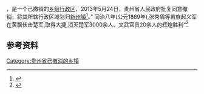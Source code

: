 '''{{PAGENAMEBASE}}'''，是{{PRC admin/fullname|52/26/22}}一个已撤销的[[乡级行政区|乡级行政区]]，2013年5月24日，贵州省人民政府批复同意撤销{{PAGENAMEBASE}}，将其所辖行政区域划归[[新州镇_(黄平县)|新州镇]]<ref>{{Cite web |url=http://www.gzgov.gov.cn/xxgk/jbxxgk/fgwj/zfwj/qfh/201507/t20150703_298106.html |title=省人民政府关于同意撤销黄平县黄飘乡新州镇设置新的新州镇的批复（黔府函〔2013〕116号） |accessdate=2017-09-06 |archive-date=2017-09-06 |archive-url=https://web.archive.org/web/20170906230133/http://www.gzgov.gov.cn/xxgk/jbxxgk/fgwj/zfwj/qfh/201507/t20150703_298106.html |dead-url=yes }}</ref>。” 同治八年(公元1869年),张秀眉等苗族起义军在黄飘伏击楚军,取得大捷,消灭楚军3000余人、文武官员20余人的辉煌胜利“<ref>{{Cite web|title=咸同贵州各族人民大起义|url=http://news.sina.com.cn/o/2003-09-18/0659772086s.shtml|access-date=2021-08-30|work=news.sina.com.cn|archive-date=2021-08-30|archive-url=https://web.archive.org/web/20210830170151/http://news.sina.com.cn/o/2003-09-18/0659772086s.shtml|dead-url=no}}</ref>

== 参考资料 ==

{{reflist}}

{{行政区划小作品}}

[[Category:贵州省已撤消的乡镇|Category:贵州省已撤消的乡镇]]